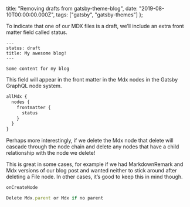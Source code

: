   title: "Removing drafts from gatsby-theme-blog",
  date: "2019-08-10T00:00:00.000Z",
  tags: ["gatsby", "gatsby-themes"]
};

To indicate that one of our MDX files is a draft, we’ll
include an extra front matter field called status.

```
---
status: draft
title: My awesome blog!
---

Some content for my blog
```

This field will appear in the front matter in the Mdx nodes
in the Gatsby GraphQL node system.

```graphql
allMdx {
  nodes {
    frontmatter {
      status
    }
  }
}
```

Perhaps more interestingly, if we delete the Mdx node that
delete will cascade through the node chain and delete any
nodes that have a child relationship with the node we
delete!

This is great in some cases, for example if we had
MarkdownRemark and Mdx versions of our blog post and wanted
neither to stick around after deleting a File node. In other
cases, it’s good to keep this in mind though.

```js
onCreateNode

Delete Mdx.parent or Mdx if no parent
```
